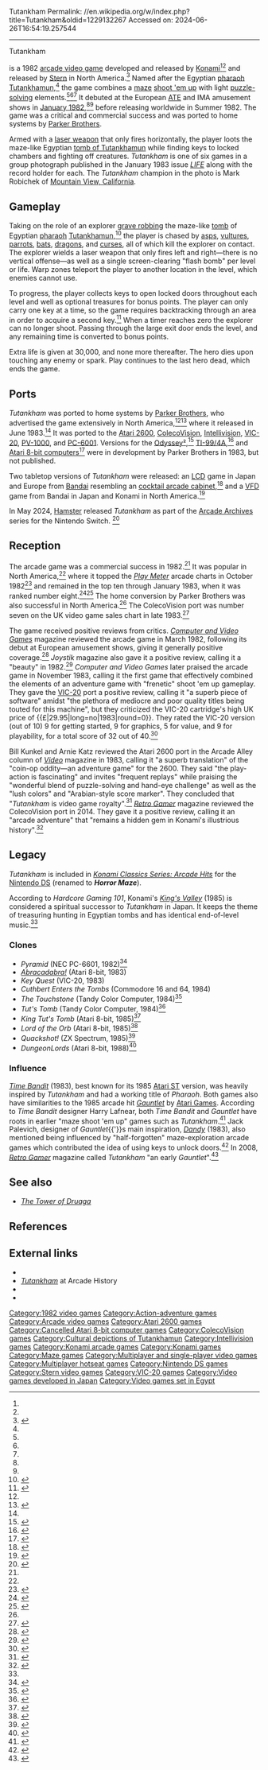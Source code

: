 Tutankham
Permalink: //en.wikipedia.org/w/index.php?title=Tutankham&oldid=1229132267
Accessed on: 2024-06-26T16:54:19.257544



------
Tutankham
{{Short description|1982 video game}}
{{about|the video game||Tutankhamun}}
{{Infobox video game
| title = Tutankham
| image = Tutankham front cover.jpg
| developer = [[Konami]]
| publisher = '''Arcade''' {{vgrelease|WW|Konami<ref name="GM194"/><ref>{{cite web |title=Video Game Flyers: Tutankham, Konami (USA) |url=https://flyers.arcade-museum.com/?page=thumbs&db=videodb&id=3901 |website=The Arcade Flyer Archive |access-date=10 April 2021}}</ref>|NA|[[Stern (game company)|Stern]]}} '''Ports''' <br> [[Parker Brothers]]
| designer = H. Tanigaki
| platforms = [[Arcade game|Arcade]], [[Atari 2600]], [[ColecoVision]], [[Intellivision]], [[VIC-20]], [[PV-1000]], [[PC-6001]],<ref>{{cite web|url=https://archive.org/details/tutankham-pc6001-cart-dump|title=Tutankham [NEC PC-6001] Dump & Cart Scans|year=1982|accessdate=2020-12-13}}</ref> [[Nintendo Switch]]
| release = {{vgrelease|EU|January 1982<ref name="GM194"/><ref name="CVG"/>|JP|June 10, 1982<ref name="Copyright">{{cite web |title=Tutankham (Registration Number PA0000149789) |url=https://cocatalog.loc.gov |website=[[United States Copyright Office]] |access-date=11 May 2021}}</ref><ref name="Game Machine 2">{{cite web|title=Tutankham Advert (Japanese, 2nd page from left, bottom)|url=https://archive.org/details/game-machine-magazine-19820701p/page/n3/mode/2up?view=theater|work=Game Machine Magazine 1st. July '82| date=July 1982 |publisher=Amusement Press Inc., Osaka, Japan|accessdate=12 October 2022}}</ref>|NA|July 1982<ref name="GM194"/><ref>{{cite journal |title=Manufacturers Equipment |journal=[[Cash Box]] |date=23 June 1984 |page=29 |url=https://archive.org/details/cashbox47unse_1/page/29 |publisher=Cash Box Pub. Co.}}</ref>}}
| genre = [[List of maze video games|Maze]]-[[Shooter game|shooter]]<ref name="Weiss">Brett Weiss (2012), [https://books.google.com/books?id=BzxTtml8Jq4C&pg=PA126 ''Classic Home Video Games, 1972-1984: A Complete Reference Guide'', page 126], [[McFarland & Company|McFarland]]</ref>
| modes = Up to 2 players, alternating
| arcade system = 
}}

{{nihongo|'''''Tutankham'''''|ツタンカーム|Tsutankāmu}} is a 1982 [[arcade video game]] developed and released by [[Konami]]<ref name="CVG"/><ref name="Retro"/> and released by [[Stern (game company)|Stern]] in North America.<ref name="GM194">{{cite magazine|title=Overseas Readers Column - Konami And Stern Pact On "Tutankham" Video|magazine=[[:ja:ゲームマシン|Game Machine]]|issue=194|publisher=[[:ja:アミューズメント通信社|Amusement Press, Inc.]]|date=15 August 1982|page=26|lang=ja|url=https://onitama.tv/gamemachine/pdf/19820815p.pdf}}</ref> Named after the Egyptian [[pharaoh]] [[Tutankhamun]],<ref name="Retro"/> the game combines a [[List of maze video games|maze]] [[shoot 'em up]] with light [[Puzzle video game|puzzle-solving]] elements.<ref name="CVG"/><ref name="Weiss"/><ref name="Video"/> It debuted at the European [[Amusement Trades Exhibition International|ATE]] and IMA amusement shows in [[1982 in video games|January 1982]],<ref name="GM194"/><ref name="CVG"/> before releasing worldwide in Summer 1982. The game was a critical and commercial success and was ported to home systems by [[Parker Brothers]].

Armed with a [[laser weapon]] that only fires horizontally, the player loots the maze-like Egyptian [[tomb of Tutankhamun]] while finding keys to locked chambers and fighting off creatures. ''Tutankham'' is one of six games in a group photograph published in the January 1983 issue ''[[Life (magazine)|LIFE]]'' along with the record holder for each.  The ''Tutankham'' champion in the photo is Mark Robichek of [[Mountain View, California]].

==Gameplay==
Taking on the role of an explorer [[grave robbing]] the maze-like [[Tomb of Tutankhamun|tomb]] of Egyptian [[pharaoh]] [[Tutankhamun]],<ref name="phosphor">{{cite web |url=http://www.thelogbook.com/phosphor/1983/tutankham-o2/ |title=Tutankham |date= |website=www.thelogbook.com |access-date=2017-03-09 |archive-date=2017-03-12 |archive-url=https://web.archive.org/web/20170312033350/http://www.thelogbook.com/phosphor/1983/tutankham-o2/ |url-status=dead}}</ref> the player is chased by [[Asp (reptile)|asps]], [[vultures]], [[parrots]], [[bat]]s, [[dragons]], and [[curse]]s, all of which kill the explorer on contact. The explorer wields a laser weapon that only fires left and right—there is no vertical offense—as well as a single screen-clearing "flash bomb" per level or life. Warp zones teleport the player to another location in the level, which enemies cannot use.

To progress, the player collects keys to open locked doors throughout each level and well as optional treasures for bonus points. The player can only carry one key at a time, so the game requires backtracking through an area in order to acquire a second key.<ref name="HG101">{{cite web |last1=Kalata |first1=Kurt |title=Tutankham |url=http://www.hardcoregaming101.net/tutankham/ |access-date=20 May 2021 |website=Hardcore Gaming 101 |date=April 14, 2020}}</ref> When a timer reaches zero the explorer can no longer shoot. Passing through the large exit door ends the level, and any remaining time is converted to bonus points.

Extra life is given at 30,000, and none more thereafter. The hero dies upon touching any enemy or spark. Play continues to the last hero dead, which ends the game.

==Ports==
''Tutankham'' was ported to home systems by [[Parker Brothers]], who advertised the game extensively in North America,<ref name="HG101"/><ref name="eg_16">{{cite magazine|title=Tutankham: The Home Video Game You've Waited 3000 Years For|magazine=[[Electronic Games]]|date=June 1983|volume=4|issue=16|url=https://archive.org/details/Electronic_Games_Volume_01_Number_16_1983-06_Reese_Communications_US/page/n10|page=11}}</ref> where it released in June 1983.<ref name="eg_16"/> It was ported to the [[Atari 2600]], [[ColecoVision]], [[Intellivision]], [[VIC-20]], [[PV-1000]], and [[PC-6001]]. Versions for the [[Odyssey²]],<ref>{{cite web |title=Odyssey2 |website=the-nextlevel.com |url=http://www.the-nextlevel.com/odyssey2/db/game.php?gameid=132 |accessdate=March 16, 2015}}</ref> [[TI-99/4A]],<ref>{{cite web |title=TI-99/4A Prototype Cartridge |url=http://videogamehouse.net/prototypes/tutankham/ |website=TI-99/4A Videogame House}}</ref> and [[Atari 8-bit computers]]<ref>{{cite web |last=Reichert |first=Matt |title=Atari |website=AtariProtos.com |url=http://www.atariprotos.com/8bit/software/tutankham/tutankham.htm |accessdate=September 19, 2014}}</ref> were in development by Parker Brothers in 1983, but not published.

Two tabletop versions of ''Tutankham'' were released: an [[Liquid-crystal display|LCD]] game in Japan and Europe from [[Bandai]] resembling an [[Arcade cabinet#Cocktail or table cabinets|cocktail arcade cabinet]],<ref>{{cite web |title=Bandai Tutankham (LCD) |url=https://www.handheldmuseum.com/Bandai/TutankhamLCD.htm |website=Handheld Museum}}</ref> and a [[Vacuum fluorescent display|VFD]] game from Bandai in Japan and Konami in North America.<ref>{{cite web |title=Bandai Tutankham (VFD) |url=https://handheldmuseum.com/Bandai/Tutankham.htm |website=Handheld Museum}}</ref>

In May 2024, [[Hamster Corporation|Hamster]] released ''Tutankham'' as part of the [[Arcade Archives]] series for the Nintendo Switch. 
<ref>{{cite web |title=Nintendo Tutankham |url=https://www.nintendo.com/us/store/products/arcade-archives-tutankham-switch/ |website=Nintendo}}</ref>

==Reception==
{{Video game reviews
<!-- Turn on platform -->
| ARC = true
| A2600 = true
| CV = true
| PC = true
<!-- Reviewers -->
| CVG_ARC = Positive<ref name="CVG6"/>
| CVG_PC = 32/40<ref name="CVG"/>
<!-- Custom reviewers-->
| rev1 = ''Computer Entertainer''
| rev1_CV = {{Rating|8|8}}<ref>{{cite magazine |title=Critically Speaking..ColecoVision-Compatible |magazine=Computer Entertainer |date=January 1984 |volume=2 |issue=10 |page=150 |url=https://www.ataricompendium.com/archives/newsletters/video_game_update/video_game_update_jan84.pdf#page=6}}</ref>
| rev2 = ''Joystik''
| rev2_ARC = Positive<ref name="Joystik"/>
| rev3 = ''[[Retro Gamer]]''
| rev3_CV = Positive<ref name="Retro"/>
| rev4 = ''[[Video (magazine)|Video]]''
| rev4_A2600 = Positive<ref name="Video"/>
}}

The arcade game was a commercial success in 1982.<ref name="CVG"/> It was popular in North America,<ref name="HG101"/> where it topped the ''[[Play Meter]]'' arcade charts in October 1982<ref>{{cite magazine |title=Play Meter Equipment Poll|magazine=[[Play Meter]]|date=October 15, 1982|page=14|url=https://archive.org/details/play-meter-volume-8-number-20-october-15th-1982/Play%20Meter%20-%20Volume%208%2C%20Number%2020%20-%20October%2015th%201982/page/n3|volume=4|issue=20}}</ref> and remained in the top ten through January 1983, when it was ranked number eight.<ref>{{cite magazine |title=The Top 10 Video Games In the Arcades: January 15, 1983 |magazine=Video Games |date=March 1983 |volume=1 |issue=6 |page=82 |url=https://archive.org/details/Video_Games_Volume_1_Number_06_1983-03_Pumpkin_Press_US/page/n81/mode/1up}}</ref><ref>{{cite magazine |title=The Top Ten |magazine=[[Electronic Fun with Computers & Games]] |date=January 1983 |volume=1 |issue=3 |page=91 |url=https://archive.org/details/Electronic_Fun_with_Computer_Games_Vol_01_No_03_1983-01_Fun_Games_Publishing_US/page/n90}}</ref> The home conversion by Parker Brothers was also successful in North America.<ref name="HG101"/> The ColecoVision port was number seven on the UK video game sales chart in late 1983.<ref>{{cite magazine|magazine=[[Computer and Video Games]]|title=Video Gaming: Top Ten|pages=40–1|issue=26 (December 1983)|date=16 November 1983|url=https://archive.org/details/computer-video-games-magazine-026/page/n39/mode/2up}}</ref>

The game received positive reviews from critics. ''[[Computer and Video Games]]'' magazine reviewed the arcade game in March 1982, following its debut at European amusement shows, giving it generally positive coverage.<ref name="CVG6">{{cite magazine |title=Explore This Oh-So Lengthy Tomb |magazine=[[Computer and Video Games]] |date=16 March 1982 |issue=6 (April 1982) |page=27 |url=https://www.solvalou.com/arcade/reviews/163/445}}</ref> ''Joystik'' magazine also gave it a positive review, calling it a "beauty" in 1982.<ref name="Joystik">{{cite magazine |last1=Philips |first1=Scott |title=Video Debut: Report On The Amusement Operator's Exposition |url=https://archive.org/details/joystik_magazine-1982-09/page/n31/mode/2up |accessdate=18 February 2020 |magazine=Joystik |volume=1 |issue=1 |date=September 1982 |pages=30–31}}</ref> ''Computer and Video Games'' later praised the arcade game in November 1983, calling it the first game that effectively combined the elements of an adventure game with "frenetic" shoot 'em up gameplay. They gave the [[VIC-20]] port a positive review, calling it "a superb piece of software" amidst "the plethora of mediocre and poor quality titles being touted for this machine", but they criticized the VIC-20 cartridge's high UK price of {{£|29.95|long=no|1983|round=0}}. They rated the VIC-20 version (out of 10) 9 for getting started, 9 for graphics, 5 for value, and 9 for playability, for a total score of 32 out of 40.<ref name="CVG">{{cite magazine|magazine=[[Computer and Video Games]]|title=Fine Time in Tombs of Tut! Tutankham|page=31|issue=26 (December 1983)|date=16 November 1983|url=https://archive.org/details/computer-video-games-magazine-026/page/n30/mode/1up}}</ref>

Bill Kunkel and Arnie Katz reviewed the Atari 2600 port in the Arcade Alley column of ''[[Video (magazine)|Video]]'' magazine in 1983, calling it "a superb translation" of the "coin-op oddity—an adventure game" for the 2600. They said "the play-action is fascinating" and invites "frequent replays" while praising the "wonderful blend of puzzle-solving and hand-eye challenge" as well as the "lush colors" and "Arabian-style score marker". They concluded that "''Tutankham'' is video game royalty".<ref name="Video">{{cite magazine |last1=Kunkel |first1=Bill |author-link1=Bill Kunkel (gaming)|last2=Katz |first2=Arnie |author-link2=Arnie Katz|date=December 1983 |title=Arcade Alley: Super Gifts for Gamers |magazine=[[Video (magazine)|Video]] |publisher=Reese Communications |volume=7 |issue=9 |pages=28–9 |issn=0147-8907|url=http://www.ataricompendium.com/archives/articles/arcade_alley/arcade_alley_dec83.pdf}}</ref> ''[[Retro Gamer]]'' magazine reviewed the ColecoVision port in 2014. They gave it a positive review, calling it an "arcade adventure" that "remains a hidden gem in Konami's illustrious history".<ref name="Retro">{{cite magazine |title=Minority Report: Tutankham |magazine=[[Retro Gamer]] |issue=127 |date=January 2014 |page=51 |url=https://issuu.com/michelfranca/docs/retro_gamer____127}}</ref>

==Legacy==
''Tutankham'' is included in ''[[Konami Classics Series: Arcade Hits]]'' for the [[Nintendo DS]] (renamed to '''''Horror Maze''''').

According to ''Hardcore Gaming 101'', Konami's ''[[King's Valley]]'' (1985) is considered a spiritual successor to ''Tutankham'' in Japan. It keeps the theme of treasuring hunting in Egyptian tombs and has identical end-of-level music.<ref name="HG101"/>

===Clones===
* ''Pyramid'' (NEC PC-6601, 1982)<ref>{{cite web|url=https://www.youtube.com/watch?v=fZoLoKb_wf4 |archive-url=https://ghostarchive.org/varchive/youtube/20211221/fZoLoKb_wf4 |archive-date=2021-12-21 |url-status=live|title=PC-6001 ピラミッド・32K PYRAMID|website=YouTube|accessdate=2020-12-13}}{{cbignore}}</ref>
* ''[[Abracadabra! (video game)|Abracadabra!]]'' (Atari 8-bit, 1983)
* ''Key Quest'' (VIC-20, 1983)
* ''Cuthbert Enters the Tombs'' (Commodore 16 and 64, 1984)
* ''The Touchstone'' (Tandy Color Computer, 1984)<ref>{{cite web|last1=Boyle|first1=L. Curtis|title=The Touchstone|url=http://www.lcurtisboyle.com/nitros9/touchstone.html|website=Tandy Color Computer Game List}}</ref>
* ''Tut's Tomb'' (Tandy Color Computer, 1984)<ref>{{cite web|last1=Boyle|first1=L. Curtis|title=Tut's Tomb|url=http://www.lcurtisboyle.com/nitros9/tutstomb.html|website=Tandy Color Computer Game List}}</ref>
* ''King Tut's Tomb'' (Atari 8-bit, 1985)<ref>{{cite web|title=King Tut's Tomb|url=http://www.atarimania.com/game-atari-400-800-xl-xe-king-tut-s-tomb_2795.html|website=Atari Mania}}</ref>
* ''Lord of the Orb'' (Atari 8-bit, 1985)<ref>{{cite web |title=Lord of the Orb |url=http://www.atarimania.com/game-atari-400-800-xl-xe-lord-of-the-orb_6501.html |website=Atari Mania}}</ref>
* ''Quackshot!'' (ZX Spectrum, 1985)<ref>{{cite web|title=Quackshot!|url=https://worldofspectrum.org/archive/software/games/quackshot-sparklers|website=World of Spectrum}}</ref>
* ''DungeonLords'' (Atari 8-bit, 1988)<ref>{{cite web|title=Dungeonlords|url=http://www.atarimania.com/game-atari-400-800-xl-xe-dungeonlords_28566.html|website=Atari Mania}}</ref>

===Influence===
''[[Time Bandit]]'' (1983), best known for its 1985 [[Atari ST]] version, was heavily inspired by ''Tutankham'' and had a working title of ''Pharaoh''. Both games also have similarities to the 1985 arcade hit ''[[Gauntlet (1985 video game)|Gauntlet]]'' by [[Atari Games]]. According to ''Time Bandit'' designer Harry Lafnear, both ''Time Bandit'' and ''Gauntlet'' have roots in earlier "maze shoot 'em up" games such as ''Tutankham''.<ref name="legend">{{cite web |title=Harry Lafnear Interview |url=https://www.atarilegend.com/interviews/interviews_detail.php?selected_interview_id=4 |website=Atari Legend |date=September 5, 2003}}</ref> Jack Palevich, designer of ''Gauntlet''{{'}}s main inspiration, ''[[Dandy (video game)|Dandy]]'' (1983), also mentioned being influenced by "half-forgotten" maze-exploration arcade games which contributed the idea of using keys to unlock doors.<ref name="Palevich">{{cite web |last=Palevich |first=Jack |url=https://jacks-hacks.appspot.com/dandy/history.html |title=A History of Dandy Dungeon |accessdate=2013-11-02 |url-status=dead |archiveurl=https://web.archive.org/web/20131104190048/http://jacks-hacks.appspot.com/dandy/history.html |archivedate=2013-11-04}}</ref> In 2008, ''[[Retro Gamer]]'' magazine called ''Tutankham'' "an early ''Gauntlet''".<ref>{{cite magazine|date=August 2008|title=Developer Lookback: Konami Part I|url=https://archive.org/stream/retro_gamer/RetroGamer_053#page/n27/mode/2up|magazine=[[Retro Gamer]]|publisher=[[Imagine Publishing]]|issue=53|page=29}}</ref>

==See also==
* ''[[The Tower of Druaga]]''

==References==
{{Reflist}}

==External links==
* {{KLOV game|id=10227}}
* [http://www.arcade-history.com/?page=detail&id=2998 ''Tutankham''] at Arcade History
* {{Internet Archive|id=Tutankham_1983_Parker_Brothers|name=ColecoVision manual}}
* {{IAg|atari_2600_tutankham_1983_parker_brothers_dave_engman_dawn_stockbridge_pb5340|platform=Atari 2600}}

[[Category:1982 video games]]
[[Category:Action-adventure games]]
[[Category:Arcade video games]]
[[Category:Atari 2600 games]]
[[Category:Cancelled Atari 8-bit computer games]]
[[Category:ColecoVision games]]
[[Category:Cultural depictions of Tutankhamun]]
[[Category:Intellivision games]]
[[Category:Konami arcade games]]
[[Category:Konami games]]
[[Category:Maze games]]
[[Category:Multiplayer and single-player video games]]
[[Category:Multiplayer hotseat games]]
[[Category:Nintendo DS games]]
[[Category:Stern video games]]
[[Category:VIC-20 games]]
[[Category:Video games developed in Japan]]
[[Category:Video games set in Egypt]]